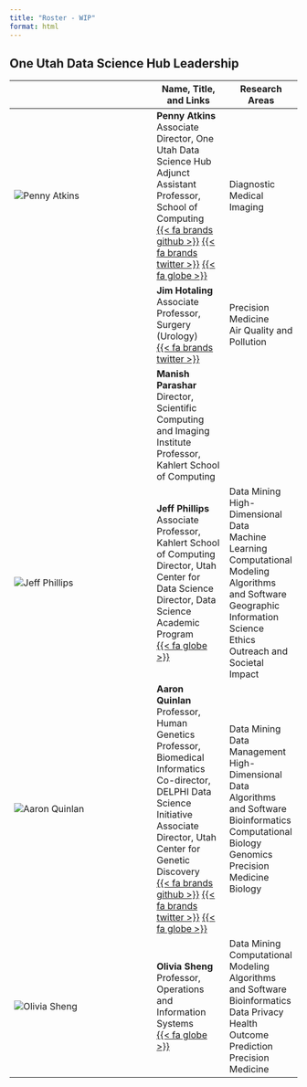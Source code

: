 ```yaml
---
title: "Roster - WIP"
format: html
---
```

## One Utah Data Science Hub Leadership
|   | Name, Title, and Links | Research Areas  |
|-----------------------------------|------------------|------------------|
|![Penny Atkins](images/Penny Atkins.jpg){.headshot}|**Penny Atkins**<br>Associate Director, One Utah Data Science Hub<br>Adjunct Assistant Professor, School of Computing<br>[{{< fa brands github >}}](https://github.com/patkins) [{{< fa brands twitter >}}](https://twitter.com/pennyatkinsphd) [{{< fa globe >}}](http://www.sci.utah.edu/~atkins/) |Diagnostic Medical Imaging|
|<i class='fa-regular fa-user fa-9x'></i>|**Jim Hotaling**<br>Associate Professor, Surgery (Urology)<br>[{{< fa brands twitter >}}](https://twitter.com/jimhotalingmd) |Precision Medicine <br> Air Quality and Pollution|
|<i class='fa-regular fa-user fa-9x'></i>|**Manish Parashar**<br>Director, Scientific Computing and Imaging Institute<br>Professor, Kahlert School of Computing||
|![Jeff Phillips](images/Jeff Phillips.jpg){.headshot}|**Jeff Phillips**<br>Associate Professor, Kahlert School of Computing<br>Director, Utah Center for Data Science<br>Director, Data Science Academic Program<br>[{{< fa globe >}}](https://users.cs.utah.edu/~jeffp/) |Data Mining <br> High-Dimensional Data <br> Machine Learning <br> Computational Modeling <br> Algorithms and Software <br> Geographic Information Science <br> Ethics <br> Outreach and Societal Impact|
|![Aaron Quinlan](images/Aaron Quinlan.jpg){.headshot}|**Aaron Quinlan**<br>Professor, Human Genetics<br>Professor, Biomedical Informatics<br>Co-director, DELPHI Data Science Initiative<br>Associate Director, Utah Center for Genetic Discovery<br>[{{< fa brands github >}}](https://github.com/arq5x) [{{< fa brands twitter >}}](https://twitter.com/aaronquinlan) [{{< fa globe >}}](www.quinlanlab.org) |Data Mining <br> Data Management <br> High-Dimensional Data <br> Algorithms and Software <br> Bioinformatics <br> Computational Biology <br> Genomics <br> Precision Medicine <br> Biology|
|![Olivia Sheng](images/Olivia Sheng.jpg){.headshot}|**Olivia Sheng**<br>Professor, Operations and Information Systems<br>[{{< fa globe >}}](https://eccles.utah.edu/team/olivia-sheng/) |Data Mining <br> Computational Modeling <br> Algorithms and Software <br> Bioinformatics <br> Data Privacy <br> Health Outcome Prediction <br> Precision Medicine|
